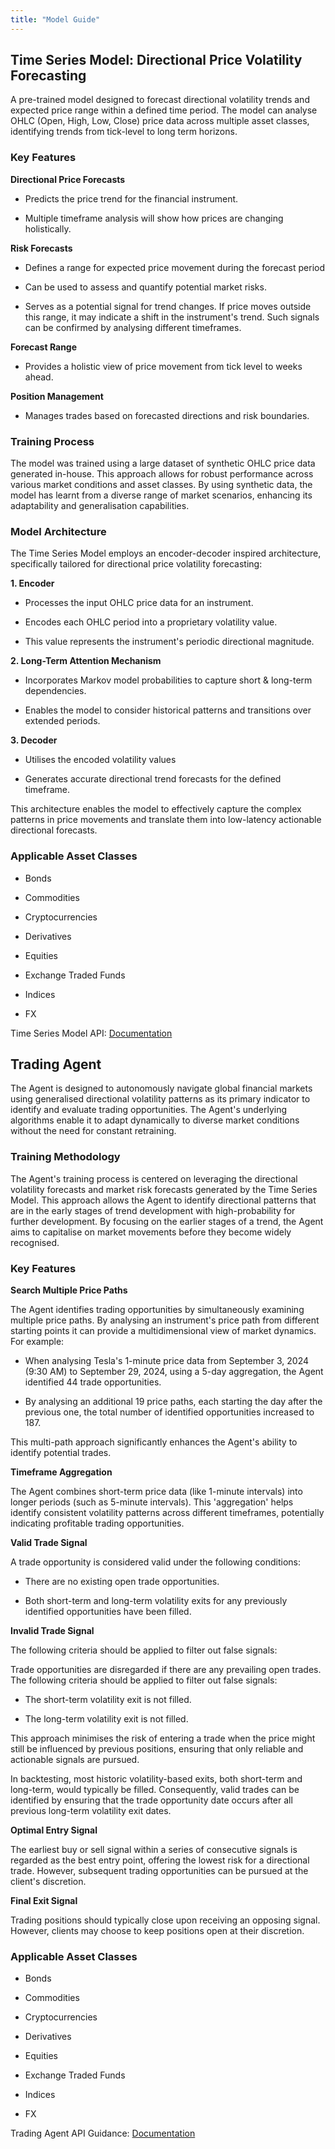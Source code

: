 ```yaml
---
title: "Model Guide"
---
```


## Time Series Model: Directional Price Volatility Forecasting

A pre-trained model designed to forecast directional volatility trends and expected price range within a defined time period. The model can analyse OHLC (Open, High, Low, Close) price data across multiple asset classes, identifying trends from tick-level to long term horizons.

### Key Features

**Directional Price Forecasts**

* Predicts the price trend for the financial instrument.

* Multiple timeframe analysis will show how prices are changing holistically.

**Risk Forecasts**

* Defines a range for expected price movement during the forecast period

* Can be used to assess and quantify potential market risks.

* Serves as a potential signal for trend changes. If price moves outside this range, it may indicate a shift in the instrument's trend. Such signals can be confirmed by analysing different timeframes.

**Forecast Range**

* Provides a holistic view of price movement from tick level to weeks ahead.

**Position Management**

* Manages trades based on forecasted directions and risk boundaries.

### Training Process

The model was trained using a large dataset of synthetic OHLC price data generated in-house. This approach allows for robust performance across various market conditions and asset classes. By using synthetic data, the model has learnt from a diverse range of market scenarios, enhancing its adaptability and generalisation capabilities.

### Model Architecture

The Time Series Model employs an encoder-decoder inspired architecture, specifically tailored for directional price volatility forecasting:

**1. Encoder**

* Processes the input OHLC price data for an instrument.

* Encodes each OHLC period into a proprietary volatility value.

* This value represents the instrument's periodic directional magnitude.

**2. Long-Term Attention Mechanism**

* Incorporates Markov model probabilities to capture short & long-term dependencies.

* Enables the model to consider historical patterns and transitions over extended periods.

**3. Decoder**

* Utilises the encoded volatility values

* Generates accurate directional trend forecasts for the defined timeframe.

This architecture enables the model to effectively capture the complex patterns in price movements and translate them into low-latency actionable directional forecasts.

### Applicable Asset Classes

* Bonds

* Commodities

* Cryptocurrencies

* Derivatives

* Equities

* Exchange Traded Funds

* Indices

* FX

Time Series Model API: [Documentation](https://docs.sumtyme.ai/ts-model)

## Trading Agent

The Agent is designed to autonomously navigate global financial markets using generalised directional volatility patterns as its primary indicator to identify and evaluate trading opportunities. The Agent's underlying algorithms enable it to adapt dynamically to diverse market conditions without the need for constant retraining.

### Training Methodology

The Agent's training process is centered on leveraging the directional volatility forecasts and market risk forecasts generated by the Time Series Model. This approach allows the Agent to identify directional patterns that are in the early stages of trend development with high-probability for further development. By focusing on the earlier stages of a trend, the Agent aims to capitalise on market movements before they become widely recognised.

### Key Features

**Search Multiple Price Paths**

The Agent identifies trading opportunities by simultaneously examining multiple price paths. By analysing an instrument's price path from different starting points it can provide a multidimensional view of market dynamics. For example:

* When analysing Tesla's 1-minute price data from September 3, 2024 (9:30 AM) to September 29, 2024, using a 5-day aggregation, the Agent identified 44 trade opportunities.

* By analysing an additional 19 price paths, each starting the day after the previous one, the total number of identified opportunities increased to 187.

This multi-path approach significantly enhances the Agent's ability to identify potential trades.

**Timeframe Aggregation**

The Agent combines short-term price data (like 1-minute intervals) into longer periods (such as 5-minute intervals). This 'aggregation' helps identify consistent volatility patterns across different timeframes, potentially indicating profitable trading opportunities.

**Valid Trade Signal**

A trade opportunity is considered valid under the following conditions:

* There are no existing open trade opportunities.

* Both short-term and long-term volatility exits for any previously identified opportunities have been filled.

**Invalid Trade Signal**

The following criteria should be applied to filter out false signals:

Trade opportunities are disregarded if there are any prevailing open trades.
The following criteria should be applied to filter out false signals:

* The short-term volatility exit is not filled.

* The long-term volatility exit is not filled.

This approach minimises the risk of entering a trade when the price might still be influenced by previous positions, ensuring that only reliable and actionable signals are pursued.

<Tip>In backtesting, most historic volatility-based exits, both short-term and long-term, would typically be filled. Consequently, valid trades can be identified by ensuring that the trade opportunity date occurs after all previous long-term volatility exit dates.</Tip>

**Optimal Entry Signal**

The earliest buy or sell signal within a series of consecutive signals is regarded as the best entry point, offering the lowest risk for a directional trade. However, subsequent trading opportunities can be pursued at the client's discretion.

**Final Exit Signal**

Trading positions should typically close upon receiving an opposing signal. However, clients may choose to keep positions open at their discretion.

### Applicable Asset Classes

* Bonds

* Commodities

* Cryptocurrencies

* Derivatives

* Equities

* Exchange Traded Funds

* Indices

* FX

Trading Agent API Guidance: [Documentation](https://docs.sumtyme.ai/ts-model)
